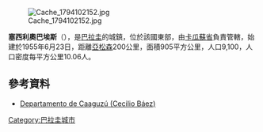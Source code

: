 [[Image:Cache_1794102152.jpg|right]]

'''塞西利奧巴埃斯'''（{{lang-es|Doctor Cecilio Báez}}），是[[巴拉圭|巴拉圭]]的城鎮，位於該國東部，由[[卡瓜蘇省|卡瓜蘇省]]負責管轄，始建於1955年6月23日，距離[[亞松森|亞松森]]200公里，面積905平方公里，人口9,100，人口密度每平方公里10.06人。

==參考資料==
* [http://www.mec.gov.py/cmsmec/?page_id=1830 Departamento de Caaguzú (Cecilio Báez)] {{Wayback|url=http://www.mec.gov.py/cmsmec/?page_id=1830 |date=20160304231600 }}

{{Paraguay-geo-stub}}
[[Category:巴拉圭城市|Category:巴拉圭城市]]